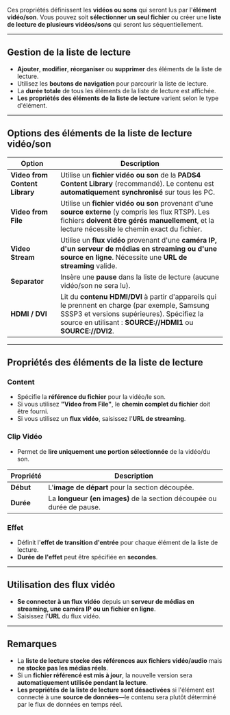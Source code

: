 Ces propriétés définissent les **vidéos ou sons** qui seront lus par l'**élément vidéo/son**. Vous pouvez soit **sélectionner un seul fichier** ou créer une **liste de lecture de plusieurs vidéos/sons** qui seront lus séquentiellement.

***

## **Gestion de la liste de lecture**

* **Ajouter**, **modifier**, **réorganiser** ou **supprimer** des éléments de la liste de lecture.
* Utilisez les **boutons de navigation** pour parcourir la liste de lecture.
* La **durée totale** de tous les éléments de la liste de lecture est affichée.
* **Les propriétés des éléments de la liste de lecture** varient selon le type d'élément.

***

## **Options des éléments de la liste de lecture vidéo/son**

| **Option**                     | **Description**                                                                                                                                                                                              |
| ------------------------------ | ------------------------------------------------------------------------------------------------------------------------------------------------------------------------------------------------------------ |
| **Video from Content Library** | Utilise un **fichier vidéo ou son** de la **PADS4 Content Library** (recommandé). Le contenu est **automatiquement synchronisé** sur tous les PC.                                                            |
| **Video from File**            | Utilise un **fichier vidéo ou son** provenant d'une **source externe** (y compris les flux RTSP). Les fichiers **doivent être gérés manuellement**, et la lecture nécessite le chemin exact du fichier.      |
| **Video Stream**               | Utilise un **flux vidéo** provenant d'une **caméra IP, d'un serveur de médias en streaming ou d'une source en ligne**. Nécessite une **URL de streaming** valide.                                            |
| **Separator**                  | Insère une **pause** dans la liste de lecture (aucune vidéo/son ne sera lu).                                                                                                                                 |
| **HDMI / DVI**                 | Lit du **contenu HDMI/DVI** à partir d'appareils qui le prennent en charge (par exemple, Samsung SSSP3 et versions supérieures). Spécifiez la source en utilisant : **SOURCE://HDMI1** ou **SOURCE://DVI2**. |

***

## **Propriétés des éléments de la liste de lecture**

### **Content**

* Spécifie la **référence du fichier** pour la vidéo/le son.
* Si vous utilisez **"Video from File"**, le **chemin complet du fichier** doit être fourni.
* Si vous utilisez un **flux vidéo**, saisissez l'**URL de streaming**.

### **Clip Vidéo**

* Permet de **lire uniquement une portion sélectionnée** de la vidéo/du son.

| **Propriété** | **Description**                                                       |
| ------------- | --------------------------------------------------------------------- |
| **Début**     | L'**image de départ** pour la section découpée.                       |
| **Durée**     | La **longueur (en images)** de la section découpée ou durée de pause. |

### **Effet**

* Définit l'**effet de transition d'entrée** pour chaque élément de la liste de lecture.
* **Durée de l'effet** peut être spécifiée en **secondes**.

***

## **Utilisation des flux vidéo**

* **Se connecter à un flux vidéo** depuis un **serveur de médias en streaming, une caméra IP ou un fichier en ligne**.
* Saisissez l'**URL** du flux vidéo.

***

## **Remarques**

* La **liste de lecture stocke des références aux fichiers vidéo/audio** mais **ne stocke pas les médias réels**.
* Si un **fichier référencé est mis à jour**, la nouvelle version sera **automatiquement utilisée pendant la lecture**.
* **Les propriétés de la liste de lecture sont désactivées** si l'élément est connecté à une **source de données**—le contenu sera plutôt déterminé par le flux de données en temps réel.
